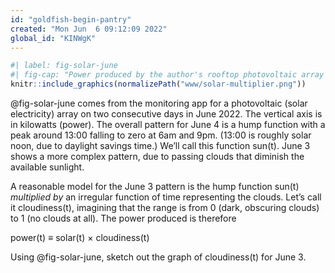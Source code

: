 ```yaml
---
id: "goldfish-begin-pantry"
created: "Mon Jun  6 09:12:09 2022"
global_id: "KINWgK"
---
```


```r
#| label: fig-solar-june
#| fig-cap: "Power produced by the author's rooftop photovoltaic array in June 4 (solid line) and June 3 (bars), 2022."
knitr::include_graphics(normalizePath("www/solar-multiplier.png"))
```

@fig-solar-june comes from the monitoring app for a photovoltaic (solar electricity) array on two consecutive days in June 2022. The vertical axis is in kilowatts (power). The overall pattern for June 4 is a hump function with a peak around 13:00 falling to zero at 6am and 9pm. (13:00 is roughly solar noon, due to daylight savings time.) We'll call this function sun(t). June 3 shows a more complex pattern, due to passing clouds that diminish the available sunlight. 

A reasonable model for the June 3 pattern is the hump function sun(t) *multiplied by* an irregular function of time representing the clouds. Let's call it cloudiness(t), imagining that the range is from 0 (dark, obscuring clouds) to 1 (no clouds at all). The power produced is therefore 

power(t) $\equiv$ solar(t) $\times$ cloudiness(t)

Using @fig-solar-june, sketch out the graph of cloudiness(t) for June 3.


